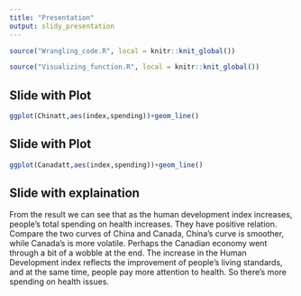 ```yaml
---
title: "Presentation"
output: slidy_presentation
---
```


```r
source("Wrangling_code.R", local = knitr::knit_global())
```


```r
source("Visualizing_function.R", local = knitr::knit_global())
```

## Slide with Plot
```r
ggplot(Chinatt,aes(index,spending))+geom_line()
```

## Slide with Plot

```r
ggplot(Canadatt,aes(index,spending))+geom_line()
```

## Slide with explaination
From the result we can see that as the human development index increases, people's total spending on health increases. They have positive relation.
Compare the two curves of China and Canada, China's curve is smoother, while Canada's is more volatile. Perhaps the Canadian economy went through a bit of a wobble at the end. The increase in the Human Development index reflects the improvement of people's living standards, and at the same time, people pay more attention to health. So there's more spending on health issues.
